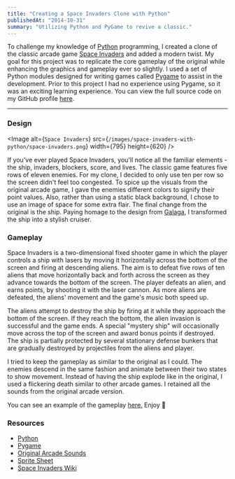 ```yaml
---
title: "Creating a Space Invaders Clone with Python"
publishedAt: "2014-10-31"
summary: "Utilizing Python and PyGame to revive a classic."
---
```


To challenge my knowledge of [Python](https://www.python.org/) programming, I created a clone of the classic arcade game [Space Invaders](https://en.wikipedia.org/wiki/Space_Invaders) and added a modern twist. My goal for this project was to replicate the core gameplay of the original while enhancing the graphics and gameplay ever so slightly. I used a set of Python modules designed for writing games called [Pygame](https://www.pygame.org/news.html) to assist in the development. Prior to this project I had no experience using Pygame, so it was an exciting learning experience. You can view the full source code on my GitHub profile [here](https://github.com/leerob/Space_Invaders).

---

### Design

<Image
  alt={`Space Invaders`}
  src={`/images/space-invaders-with-python/space-invaders.png`}
  width={795}
  height={620}
/>

If you've ever played Space Invaders, you'll notice all the familiar elements - the ship, invaders, blockers, score, and lives. The classic game features five rows of eleven enemies. For my clone, I decided to only use ten per row so the screen didn't feel too congested. To spice up the visuals from the original arcade game, I gave the enemies different colors to signify their point values. Also, rather than using a static black background, I chose to use an image of space for some extra flair. The final change from the original is the ship. Paying homage to the design from [Galaga](https://en.wikipedia.org/wiki/Galaga), I transformed the ship into a stylish cruiser.

### Gameplay

Space Invaders is a two-dimensional fixed shooter game in which the player controls a ship with lasers by moving it horizontally across the bottom of the screen and firing at descending aliens. The aim is to defeat five rows of ten aliens that move horizontally back and forth across the screen as they advance towards the bottom of the screen. The player defeats an alien, and earns points, by shooting it with the laser cannon. As more aliens are defeated, the aliens' movement and the game's music both speed up.

The aliens attempt to destroy the ship by firing at it while they approach the bottom of the screen. If they reach the bottom, the alien invasion is successful and the game ends. A special "mystery ship" will occasionally move across the top of the screen and award bonus points if destroyed. The ship is partially protected by several stationary defense bunkers that are gradually destroyed by projectiles from the aliens and player.

I tried to keep the gameplay as similar to the original as I could. The enemies descend in the same fashion and animate between their two states to show movement. Instead of having the ship explode like in the original, I used a flickering death similar to other arcade games. I retained all the sounds from the original arcade version.

You can see an example of the gameplay [here.](https://www.youtube.com/watch?v=_2yUP3WMDRc) Enjoy 🎉

### Resources

- [Python](https://www.python.org/)
- [Pygame](https://www.pygame.org/news.html)
- [Original Arcade Sounds](https://www.classicgaming.cc/classics/space-invaders//sounds)
- [Sprite Sheet](https://orig02.deviantart.net/3ed1/f/2009/242/f/4/space_invaders_sprite_sheet_by_gooperblooper22.png)
- [Space Invaders Wiki](https://en.wikipedia.org/wiki/Space_Invaders)
